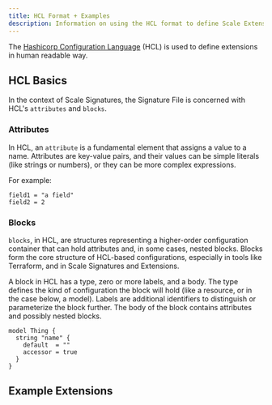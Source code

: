 ```yaml
---
title: HCL Format + Examples
description: Information on using the HCL format to define Scale Extensions.
---
```


The [Hashicorp Configuration Language](https://developer.hashicorp.com/packer/docs/templates/hcl_templates) (HCL) is used to define extensions in human readable way.

## HCL Basics

In the context of Scale Signatures, the Signature File is concerned with HCL's `attributes` and `blocks`.

### Attributes

In HCL, an `attribute` is a fundamental element that assigns a value to a name. Attributes are key-value pairs, and their values can be simple literals (like strings or numbers), or they can be more complex expressions.

For example:


```hcl
field1 = "a field"
field2 = 2
```


### Blocks

`blocks`, in HCL, are structures representing a higher-order configuration container that can hold attributes and, in some cases, nested blocks. Blocks form the core structure of HCL-based configurations, especially in tools like Terraform, and in Scale Signatures and Extensions.

A block in HCL has a type, zero or more labels, and a body. The type defines the kind of configuration the block will hold (like a resource, or in the case below, a model). Labels are additional identifiers to distinguish or parameterize the block further. The body of the block contains attributes and possibly nested blocks.

```hcl
model Thing {
  string "name" {
    default  = ""
    accessor = true
  }
}
```

## Example Extensions

